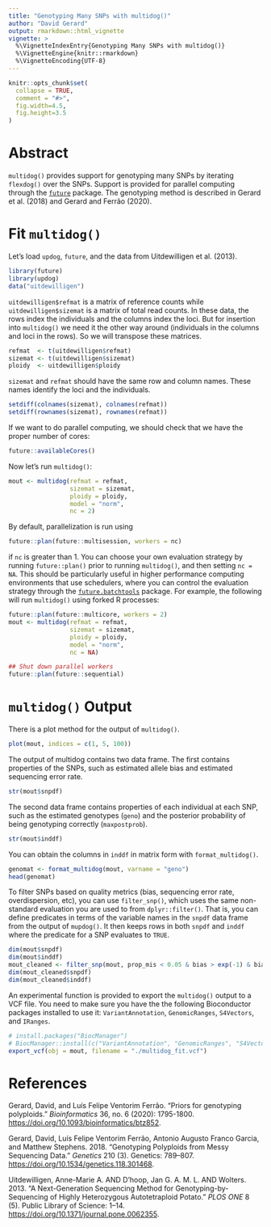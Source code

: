 ---
title: "Genotyping Many SNPs with multidog()"
author: "David Gerard"
output: rmarkdown::html_vignette
vignette: >
  %\VignetteIndexEntry{Genotyping Many SNPs with multidog()}
  %\VignetteEngine{knitr::rmarkdown}
  %\VignetteEncoding{UTF-8}
---

```{r, include = FALSE}
knitr::opts_chunk$set(
  collapse = TRUE,
  comment = "#>",
  fig.width=4.5,
  fig.height=3.5
)
```

# Abstract

`multidog()` provides support for genotyping many SNPs by iterating `flexdog()` over the SNPs. Support is provided for parallel computing through the [`future`](https://cran.r-project.org/package=future) package. The genotyping method is described in Gerard et al. (2018) and Gerard and Ferrão (2020).

# Fit `multidog()`

Let's load `updog`, `future`, and the data from Uitdewilligen et al. (2013).
```{r setup}
library(future)
library(updog)
data("uitdewilligen")
```

`uitdewilligen$refmat` is a matrix of reference counts while 
`uitdewilligen$sizemat` is a matrix of total read counts. In these data,
the rows index the individuals and the columns index the 
loci. But for insertion into `multidog()` we need it the other way around 
(individuals in the columns and loci in the rows). 
So we will transpose these matrices.
```{r}
refmat  <- t(uitdewilligen$refmat)
sizemat <- t(uitdewilligen$sizemat)
ploidy  <- uitdewilligen$ploidy
```

`sizemat` and `refmat` should have the same row and column names. These names
identify the loci and the individuals.
```{r}
setdiff(colnames(sizemat), colnames(refmat))
setdiff(rownames(sizemat), rownames(refmat))
```

If we want to do parallel computing, we should check that we have the
proper number of cores:
```{r}
future::availableCores()
```

Now let's run `multidog()`:
```{r}
mout <- multidog(refmat = refmat, 
                 sizemat = sizemat, 
                 ploidy = ploidy, 
                 model = "norm",
                 nc = 2)
```

By default, parallelization is run using 
```{r, eval = FALSE}
future::plan(future::multisession, workers = nc)
```
if `nc` is greater than 1. You can choose your own evaluation strategy by running `future::plan()` prior to running `multidog()`, and then setting `nc = NA`. This should be particularly useful in higher performance computing environments that use schedulers, where you can control the evaluation strategy through the [`future.batchtools`](https://cran.r-project.org/package=future.batchtools) package. For example, the following will run `multidog()` using forked R processes:
```{r, eval = FALSE}
future::plan(future::multicore, workers = 2)
mout <- multidog(refmat = refmat, 
                 sizemat = sizemat, 
                 ploidy = ploidy, 
                 model = "norm",
                 nc = NA)

## Shut down parallel workers
future::plan(future::sequential)
```

# `multidog()` Output

There is a plot method for the output of `multidog()`.
```{r}
plot(mout, indices = c(1, 5, 100))
```

The output of multidog contains two data frame. The first contains properties
of the SNPs, such as estimated allele bias and estimated sequencing error rate.

```{r}
str(mout$snpdf)
```

The second data frame contains properties of each individual at each SNP, such as the
estimated genotypes (`geno`) and the posterior probability of being genotyping correctly (`maxpostprob`).

```{r}
str(mout$inddf)
```

You can obtain the columns in `inddf` in matrix form with `format_multidog()`.

```{r}
genomat <- format_multidog(mout, varname = "geno")
head(genomat)
```

To filter SNPs based on quality metrics (bias, sequencing error rate, 
overdispersion, etc), you can use `filter_snp()`, which uses the same 
non-standard evaluation you are used to from `dplyr::filter()`. 
That is, you can define predicates in terms of the variable
names in the `snpdf` data frame from the output of `mupdog()`. It then 
keeps rows in both `snpdf` and `inddf` where the predicate for a SNP
evaluates to `TRUE`.

```{r}
dim(mout$snpdf)
dim(mout$inddf)
mout_cleaned <- filter_snp(mout, prop_mis < 0.05 & bias > exp(-1) & bias < exp(1))
dim(mout_cleaned$snpdf)
dim(mout_cleaned$inddf)
```

An experimental function is provided to export the `multidog()` output to a VCF file. You need to make sure you have the the following Bioconductor packages installed to use it: `VariantAnnotation`, `GenomicRanges`, `S4Vectors`, and `IRanges`.
```{r, eval = FALSE}
# install.packages("BiocManager")
# BiocManager::install(c("VariantAnnotation", "GenomicRanges", "S4Vectors", "IRanges"))
export_vcf(obj = mout, filename = "./multidog_fit.vcf")
```

# References

Gerard, David, and Luís Felipe Ventorim Ferrão. "Priors for genotyping polyploids." *Bioinformatics* 36, no. 6 (2020): 1795-1800. <https://doi.org/10.1093/bioinformatics/btz852>.

Gerard, David, Luís Felipe Ventorim Ferrão, Antonio Augusto Franco Garcia, and Matthew Stephens. 2018. "Genotyping Polyploids from Messy Sequencing Data." *Genetics* 210 (3). Genetics: 789–807. <https://doi.org/10.1534/genetics.118.301468>.

Uitdewilligen, Anne-Marie A. AND D’hoop, Jan G. A. M. L. AND Wolters. 2013. "A Next-Generation Sequencing Method for Genotyping-by-Sequencing of Highly Heterozygous Autotetraploid Potato." *PLOS ONE* 8 (5). Public Library of Science: 1–14. <https://doi.org/10.1371/journal.pone.0062355>.




